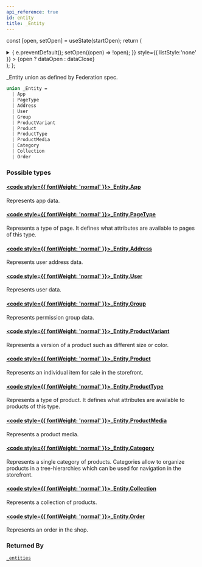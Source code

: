 ```yaml
---
api_reference: true
id: entity
title: _Entity
---
```






const [open, setOpen] = useState(startOpen);
return (
<details {...(open ? { open: true } : {})} className="details" style={{ border:'none', boxShadow:'none', background:'var(--ifm-background-color)' }}>
<summary
onClick={(e) => {
e.preventDefault();
setOpen((open) => !open);
}}
style={{ listStyle:'none' }} >
{open ? dataOpen : dataClose}
</summary>
{open && children}
</details>
);
};

\_Entity union as defined by Federation spec.

```graphql
union _Entity =
  | App
  | PageType
  | Address
  | User
  | Group
  | ProductVariant
  | Product
  | ProductType
  | ProductMedia
  | Category
  | Collection
  | Order
```

### Possible types

#### [<code style={{ fontWeight: 'normal' }}>\_Entity.<b>App</b></code>](../../../api-reference/apps/objects/app.mdx) <Badge class="badge badge--secondary" text="object"/> <Badge class="badge badge--secondary" text="apps"/>

Represents app data.

#### [<code style={{ fontWeight: 'normal' }}>\_Entity.<b>PageType</b></code>](../../../api-reference/pages/objects/page-type.mdx) <Badge class="badge badge--secondary" text="object"/> <Badge class="badge badge--secondary" text="pages"/>

Represents a type of page. It defines what attributes are available to pages of this type.

#### [<code style={{ fontWeight: 'normal' }}>\_Entity.<b>Address</b></code>](../../../api-reference/users/objects/address.mdx) <Badge class="badge badge--secondary" text="object"/> <Badge class="badge badge--secondary" text="users"/>

Represents user address data.

#### [<code style={{ fontWeight: 'normal' }}>\_Entity.<b>User</b></code>](../../../api-reference/users/objects/user.mdx) <Badge class="badge badge--secondary" text="object"/> <Badge class="badge badge--secondary" text="users"/>

Represents user data.

#### [<code style={{ fontWeight: 'normal' }}>\_Entity.<b>Group</b></code>](../../../api-reference/users/objects/group.mdx) <Badge class="badge badge--secondary" text="object"/> <Badge class="badge badge--secondary" text="users"/>

Represents permission group data.

#### [<code style={{ fontWeight: 'normal' }}>\_Entity.<b>ProductVariant</b></code>](../../../api-reference/products/objects/product-variant.mdx) <Badge class="badge badge--secondary" text="object"/> <Badge class="badge badge--secondary" text="products"/>

Represents a version of a product such as different size or color.

#### [<code style={{ fontWeight: 'normal' }}>\_Entity.<b>Product</b></code>](../../../api-reference/products/objects/product.mdx) <Badge class="badge badge--secondary" text="object"/> <Badge class="badge badge--secondary" text="products"/>

Represents an individual item for sale in the storefront.

#### [<code style={{ fontWeight: 'normal' }}>\_Entity.<b>ProductType</b></code>](../../../api-reference/products/objects/product-type.mdx) <Badge class="badge badge--secondary" text="object"/> <Badge class="badge badge--secondary" text="products"/>

Represents a type of product. It defines what attributes are available to products of this type.

#### [<code style={{ fontWeight: 'normal' }}>\_Entity.<b>ProductMedia</b></code>](../../../api-reference/products/objects/product-media.mdx) <Badge class="badge badge--secondary" text="object"/> <Badge class="badge badge--secondary" text="products"/>

Represents a product media.

#### [<code style={{ fontWeight: 'normal' }}>\_Entity.<b>Category</b></code>](../../../api-reference/products/objects/category.mdx) <Badge class="badge badge--secondary" text="object"/> <Badge class="badge badge--secondary" text="products"/>

Represents a single category of products. Categories allow to organize products in a tree-hierarchies which can be used for navigation in the storefront.

#### [<code style={{ fontWeight: 'normal' }}>\_Entity.<b>Collection</b></code>](../../../api-reference/products/objects/collection.mdx) <Badge class="badge badge--secondary" text="object"/> <Badge class="badge badge--secondary" text="products"/>

Represents a collection of products.

#### [<code style={{ fontWeight: 'normal' }}>\_Entity.<b>Order</b></code>](../../../api-reference/orders/objects/order.mdx) <Badge class="badge badge--secondary" text="object"/> <Badge class="badge badge--secondary" text="orders"/>

Represents an order in the shop.

### Returned By

[`_entities`](../../../api-reference/miscellaneous/queries/entities.mdx) <Badge class="badge badge--secondary" text="query"/>

